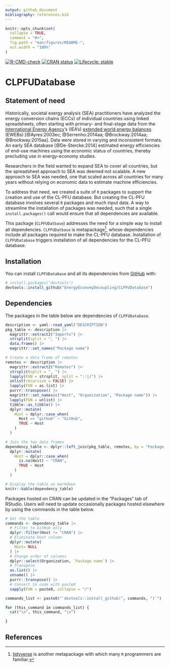 ```yaml
---
output: github_document
bibliography: references.bib
---
```


<!-- README.md is generated from README.Rmd. Please edit Readme.Rmd. -->

```r
knitr::opts_chunk$set(
  collapse = TRUE,
  comment = "#>",
  fig.path = "man/figures/README-",
  out.width = "100%"
)
```


<!-- Define some macros for later use -->
[link-iea]:              https://www.iea.org
[link-ieaeweb]:          https://www.iea.org/data-and-statistics/data-product/world-energy-balances


<!-- badges: start -->
[![R-CMD-check](https://github.com/EnergyEconomyDecoupling/CLPFUDatabase/actions/workflows/R-CMD-check.yaml/badge.svg)](https://github.com/EnergyEconomyDecoupling/CLPFUDatabase/actions/workflows/R-CMD-check.yaml)
[![CRAN status](https://www.r-pkg.org/badges/version/CLPFUDatabase)](https://CRAN.R-project.org/package=CLPFUDatabase)
[![Lifecycle: stable](https://img.shields.io/badge/lifecycle-stable-brightgreen.svg)](https://lifecycle.r-lib.org/articles/stages.html#stable)
<!-- badges: end -->


# CLPFUDatabase

## Statement of need

Historically, societal exergy analysis (SEA) practitioners have
analyzed the energy conversion chains (ECCs)
of individual countries using linked spreadsheets,
often starting with primary- and final-stage data 
from the [International Energy Agency][link-iea]'s (IEA's)
[extended world energy balances][link-ieaeweb] (EWEBs)
[@Ayres:2003ec; @Serrenho:2014aa; @Brockway:2014aa; @Brockway:2015aa]. 
Data were stored in varying and inconsistent formats.
An early SEA database [@De-Stercke:2014]
estimated energy efficiencies 
of end-use machines using the economic status of countries,
thereby precluding use in energy-economy studies.

Researchers in the field
wanted to expand SEA to cover all countries, but
the spreadsheet approach to SEA was
deemed not scalable.
A new approach to SEA was needed, 
one that scaled across all countries 
for many years without relying on economic data
to estimate machine efficiencies. 

To address that need,
we created a suite of `R` packages 
to support the creation and use of the CL-PFU database.
But creating the CL-PFU database involves 
several `R` packages and
much input data.
A way to streamline the installation of packages was needed,
such that a single `install.packages()` call would
ensure that all dependencies are available.

This package (`CLPFUDatbase`) addresses the need for a simple 
way to install all dependencies.
`CLPFUDatbase` is 
metapackage^[[tidyverse](https://www.tidyverse.org) is another metapackage
             with which many `R` programmers are familiar.], 
whose dependencies include all packages required to make
the CL-PFU database. 
Installation of `CLPFUDatabase` triggers 
installation of all dependencies for the CL-PFU database.


## Installation

You can install `CLPFUDatabase` and all its dependencies
from [GitHub](https://github.com/) with:

```r
# install.packages("devtools")
devtools::install_github("EnergyEconomyDecoupling/CLPFUDatabase")
```


## Dependencies

The packages in the table below are dependencies of `CLPFUDatabase`.

```r
description <- yaml::read_yaml("DESCRIPTION")
pkg_table <- description |> 
  magrittr::extract2("Imports") |> 
  strsplit(split = ", ") |> 
  data.frame() |> 
  magrittr::set_names("Package name")

# Create a data frame of remotes
remotes <- description |> 
  magrittr::extract2("Remotes") |> 
  strsplit(split = ", ") |> 
  lapply(FUN = strsplit, split = "::|/") |> 
  unlist(recursive = FALSE) |> 
  lapply(FUN = as.list) |> 
  purrr::transpose() |> 
  magrittr::set_names(c("Host", "Organization", "Package name")) |> 
  lapply(FUN = unlist) |> 
  tibble::as_tibble() |> 
  dplyr::mutate(
    Host = dplyr::case_when(
      Host == "github" ~ "GitHub", 
      TRUE ~ Host
    )
  )

# Join the two data frames
dependency_table <- dplyr::left_join(pkg_table, remotes, by = "Package name") |> 
  dplyr::mutate(
    Host = dplyr::case_when(
      is.na(Host) ~ "CRAN", 
      TRUE ~ Host
    )
  )

# Display the table as markdown
knitr::kable(dependency_table)
```

Packages hosted on CRAN can be updated in the "Packages" tab of RStudio.
Users will need to update occasionally packages hosted elsewhere
by using the commands in the table below.

```r
# Get the table
commands <- dependency_table |> 
  # Filter to GitHub only
  dplyr::filter(Host != "CRAN") |> 
  # Eliminate Host column
  dplyr::mutate(
    Host= NULL
  ) |> 
  # Change order of columns
  dplyr::select(Organization, `Package name`) |> 
  # Transpose 
  as.list() |> 
  unname() |> 
  purrr::transpose() |> 
  # Convert to code with paste0
  sapply(FUN = paste0, collapse = "/") 

commands_list <- paste0("`devtools::install_github(", commands, ")`")

for (this_command in commands_list) {
  cat("\n", this_command, "\n")

}
```



## References
